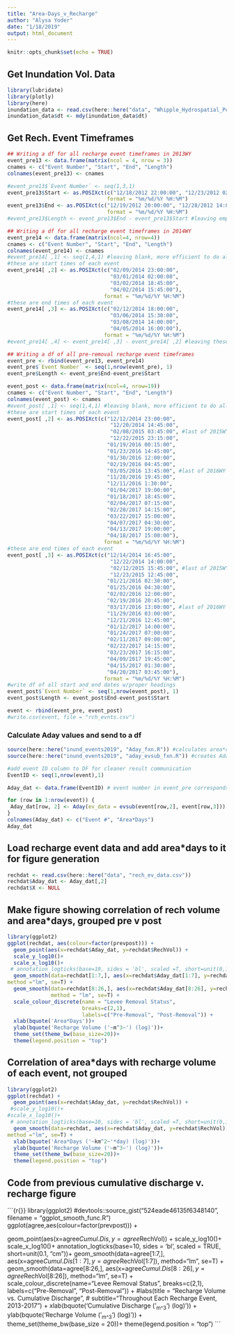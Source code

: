 ```yaml
---
title: "Area-Days_v_Recharge"
author: "Alysa Yoder"
date: "1/18/2019"
output: html_document
---
```


```r
knitr::opts_chunk$set(echo = TRUE)
```

## Get Inundation Vol. Data
```r
library(lubridate)
library(plotly)
library(here)
inundation_data <- read.csv(here::here("data", "Whipple_Hydrospatial_PostRestoration_wy2013-2017.csv"))
inundation_data$dt <- mdy(inundation_data$dt)
```

## Get Rech. Event Timeframes
```r

## Writing a df for all recharge event timeframes in 2013WY
event_pre13 <- data.frame(matrix(ncol = 4, nrow = 3))
cnames <- c("Event Number", "Start", "End", "Length")
colnames(event_pre13) <- cnames

#event_pre13$`Event Number` <- seq(1,3,1)
event_pre13$Start <- as.POSIXct(c("12/18/2012 22:00:00", "12/23/2012 02:45:00", "01/05/2013 21:45:00"), 
                                format = "%m/%d/%Y %H:%M")
event_pre13$End <- as.POSIXct(c("12/19/2012 20:00:00", "12/28/2012 14:00:00", "01/09/2013 02:00:00"), 
                                format = "%m/%d/%Y %H:%M")
#event_pre13$Length <- event_pre13$End - event_pre13$Start #leaving empty so they'll be consistent 
```

```r
## Writing a df for all recharge event timeframes in 2014WY
event_pre14 <- data.frame(matrix(ncol=4, nrow=4))
cnames <- c("Event Number", "Start", "End", "Length")
colnames(event_pre14) <- cnames
#event_pre14[ ,1] <- seq(1,4,1) #leaving blank, more efficient to do all at once after rbind
#these are start times of each event 
event_pre14[ ,2] <- as.POSIXct(c("02/09/2014 23:00:00", 
                                 "03/01/2014 02:00:00", 
                                 "03/02/2014 18:45:00", 
                                 "04/02/2014 15:45:00"),
                               format = "%m/%d/%Y %H:%M")
#these are end times of each event 
event_pre14[ ,3] <- as.POSIXct(c("02/12/2014 18:00:00", 
                                 "03/06/2014 15:30:00", 
                                 "03/08/2014 14:00:00", 
                                 "04/05/2014 16:00:00"),
                               format = "%m/%d/%Y %H:%M")
#event_pre14[ ,4] <- event_pre14[ ,3] - event_pre14[ ,2] #leaving these empty for now so units will be consistent
```

```r
## Writing a df of all pre-removal recharge event timeframes
event_pre <- rbind(event_pre13, event_pre14)
event_pre$`Event Number` <- seq(1,nrow(event_pre), 1)
event_pre$Length <- event_pre$End-event_pre$Start

```

```r

event_post <- data.frame(matrix(ncol=4, nrow=19))
cnames <- c("Event Number", "Start", "End", "Length")
colnames(event_post) <- cnames
#event_post[ ,1] <- seq(1,4,1) #leaving blank, more efficient to do all at once after rbind
#these are start times of each event 
event_post[ ,2] <- as.POSIXct(c("12/12/2014 23:00:00", 
                                 "12/20/2014 14:45:00", 
                                 "02/08/2015 03:45:00", #last of 2015WY events
                                 "12/22/2015 23:15:00", 
                                "01/19/2016 00:15:00",
                                "01/23/2016 14:45:00",
                                "01/30/2016 12:00:00",
                                "02/19/2016 04:45:00",
                                "03/05/2016 13:45:00", #last of 2016WY events
                                "11/28/2016 19:45:00",
                                "12/11/2016 1:30:00",
                                "01/04/2017 19:00:00",
                                "01/18/2017 18:45:00",
                                "02/04/2017 07:15:00",
                                "02/20/2017 14:15:00",
                                "03/22/2017 15:00:00",
                                "04/07/2017 04:30:00",
                                "04/13/2017 19:00:00",
                                "04/18/2017 15:00:00"),
                               format = "%m/%d/%Y %H:%M")
#these are end times of each event 
event_post[ ,3] <- as.POSIXct(c("12/14/2014 16:45:00", 
                                 "12/22/2014 14:00:00", 
                                 "02/12/2015 15:45:00", #last of 2015WY events
                                 "12/23/2015 12:45:00",
                                "01/21/2016 02:30:00",
                                "01/25/2016 04:30:00",
                                "02/02/2016 12:00:00",
                                "02/19/2016 20:45:00",
                                "03/17/2016 13:00:00", #last of 2016WY events
                                "11/29/2016 03:00:00",
                                "12/21/2016 12:45:00",
                                "01/12/2017 14:00:00",
                                "01/24/2017 07:00:00",
                                "02/11/2017 09:00:00",
                                "02/22/2017 14:15:00",
                                "03/23/2017 16:15:00",
                                "04/09/2017 19:45:00", 
                                "04/15/2017 01:30:00",
                                "04/20/2017 03:45:00"), 
                               format = "%m/%d/%Y %H:%M")
#write df of all start and end dates w/proper headings
event_post$`Event Number` <- seq(1,nrow(event_post), 1)
event_post$Length <- event_post$End-event_post$Start
```

```r
event <- rbind(event_pre, event_post)
#write.csv(event, file = "rch_evnts.csv")
```

### Calculate Aday values and send to a df
```r
source(here::here("inund_events2019", "Aday_fxn.R")) #calculates area*days using whipple km^2 data and event lengths
source(here::here("inund_events2019", "aday_evsub_fxn.R")) #creates Aday df with data from the specified time interval 

#add event ID column to DF for cleaner result communication
EventID <- seq(1,nrow(event),1)

Aday_dat <- data.frame(EventID) # event number in event_pre corresponds to the row numbers in Qdat. 

for (row in 1:nrow(event)) {
 Aday_dat[row, 2] <- Aday(ev_data = evsub(event[row,2], event[row,3]))
}
colnames(Aday_dat) <- c("Event #", "Area*Days")
Aday_dat
```

## Load recharge event data and add area*days to it for figure generation
```r
rechdat <- read.csv(here::here("data", "rech_ev_data.csv"))
rechdat$Aday_dat <- Aday_dat[,2]
rechdat$X <- NULL
```

## Make figure showing correlation of rech volume and area*days, grouped pre v post
```r
library(ggplot2)
ggplot(rechdat, aes(colour=factor(prevpost))) +
  geom_point(aes(x=rechdat$Aday_dat, y=rechdat$RechVol)) +
  scale_y_log10()+
  scale_x_log10()+
 # annotation_logticks(base=10, sides = 'bl', scaled =T, short=unit(0,1,'cm'))+
  geom_smooth(data=rechdat[1:7,], aes(x=rechdat$Aday_dat[1:7], y=rechdat$RechVol[1:7]),
method ="lm", se=T) +
  geom_smooth(data=rechdat[8:26,], aes(x=rechdat$Aday_dat[8:26], y=rechdat$RechVol[8:26]),
              method = "lm", se=T) +
  scale_colour_discrete(name = "Levee Removal Status", 
                        breaks=c(2,1),
                        labels=c("Pre-Removal", "Post-Removal")) +
  xlab(bquote('Area*Days'))+
  ylab(bquote('Recharge Volume ('~m^3~') (log)'))+
  theme_set(theme_bw(base_size=20))+
  theme(legend.position = "top")

```

## Correlation of area*days with recharge volume of each event, not grouped
```r
library(ggplot2)
ggplot(rechdat) +
  geom_point(aes(x=rechdat$Aday_dat, y=rechdat$RechVol)) +
 #scale_y_log10()+
#scale_x_log10()+
 # annotation_logticks(base=10, sides = 'bl', scaled =T, short=unit(0,1,'cm'))+
  geom_smooth(data=rechdat, aes(x=rechdat$Aday_dat, y=rechdat$RechVol),
method ="lm", se=T) +
  xlab(bquote('Area*Days ('~km^2~'*day) (log)'))+
  ylab(bquote('Recharge Volume ('~m^3~') (log)'))+
  theme_set(theme_bw(base_size=20))+
  theme(legend.position = "top")
```

## Code from previous cumulative discharge v. recharge figure 
```{r{}}
library(ggplot2)
#devtools::source_gist("524eade46135f6348140", filename = "ggplot_smooth_func.R")
ggplot(agree,aes(colour=factor(prevpost))) + 
  
  geom_point(aes(x=agree$Cumul.Dis, y=agree$RechVol)) +
 scale_y_log10()+
  scale_x_log10()+
  annotation_logticks(base=10, sides = 'bl', scaled = TRUE, short=unit(0.1, "cm"))+
  geom_smooth(data=agree[1:7,], aes(x=agree$Cumul.Dis[1:7], y=agree$RechVol[1:7]), 
              method="lm", se=T) +
  geom_smooth(data=agree[8:26,], aes(x=agree$Cumul.Dis[8:26], y=agree$RechVol[8:26]), 
              method="lm", se=T) +
  scale_colour_discrete(name="Levee Removal Status", 
                        breaks=c(2,1),
                        labels=c("Pre-Removal", "Post-Removal")) +
  #labs(title = "Recharge Volume vs. Cumulative Discharge",
 # subtitle="Throughout Each Recharge Event, 2013-2017") +
       xlab(bquote('Cumulative Discharge ('~m^3~') (log)')) +
       ylab(bquote('Recharge Volume ('~m^3~') (log)')) +
    theme_set(theme_bw(base_size = 20))+
theme(legend.position = "top") 
```